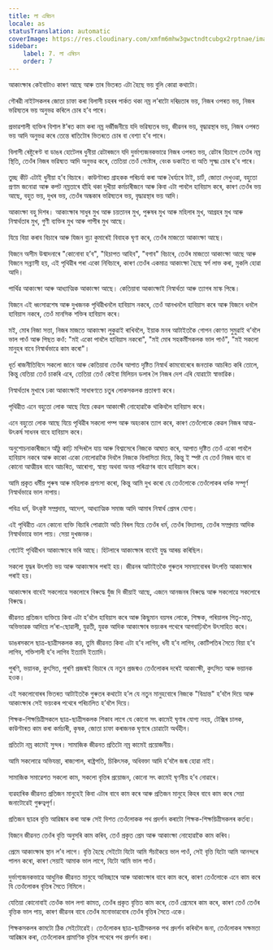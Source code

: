 ```yaml
---
title: লা এম্বিচন
locale: as
statusTranslation: automatic
coverImage: https://res.cloudinary.com/xmfm6mhw3gwctndtcubgx2rptnae/image/upload/v1740337243/small_cover_educacion_fundamental_a051170f1c.webp
sidebar:
    label: 7. লা এম্বিচন
    order: 7
---
```

আকাংক্ষাৰ কেইবাটাও কাৰণ আছে আৰু তাৰ ভিতৰত এটা হৈছে ভয় বুলি কোৱা কথাটো।

গৌৰৱী নাইটসকলৰ জোতা চাফা কৰা বিলাসী চহৰৰ পাৰ্কত থকা নম্ৰ ল’ৰাটো দৰিদ্ৰতাৰ ভয়, নিজৰ ওপৰত ভয়, নিজৰ ভৱিষ্যতৰ ভয় অনুভৱ কৰিলে চোৰ হ’ব পাৰে।

প্ৰভাৱশালী ব্যক্তিৰ বিশাল ষ্ট’ৰত কাম কৰা নম্ৰ দৰ্জীজনীয়ে যদি ভৱিষ্যতৰ ভয়, জীৱনৰ ভয়, বৃদ্ধাৱস্থাৰ ভয়, নিজৰ ওপৰত ভয় আদি অনুভৱ কৰে তেন্তে ৰাতিটোৰ ভিতৰতে চোৰ বা বেশ্যা হ’ব পাৰে।

বিলাসী ৰেষ্টুৰেণ্ট বা ডাঙৰ হোটেলৰ ধুনীয়া ৱেটাৰজনে যদি দুৰ্ভাগ্যজনকভাৱে নিজৰ ওপৰত ভয়, ৱেটাৰ হিচাপে তেওঁৰ নম্ৰ স্থিতি, তেওঁৰ নিজৰ ভৱিষ্যত আদি অনুভৱ কৰে, তেতিয়া তেওঁ গেংষ্টাৰ, বেংক ডকাইত বা অতি সূক্ষ্ম চোৰ হ’ব পাৰে।

তুচ্ছ কীট এটাই ধুনীয়া হ’ব বিচাৰে। কাউণ্টাৰত গ্ৰাহকক পৰিচৰ্যা কৰা আৰু ধৈৰ্য্যৰে টাই, চাৰ্ট, জোতা দেখুওৱা, বহুতো প্ৰণাম জনোৱা আৰু কপট নম্ৰতাৰে হাঁহি থকা দুখীয়া কৰ্মচাৰীজনে আৰু কিবা এটা পাবলৈ হাবিয়াস কৰে, কাৰণ তেওঁৰ ভয় আছে, বহুত ভয়, দুখৰ ভয়, তেওঁৰ অন্ধকাৰ ভৱিষ্যতৰ ভয়, বৃদ্ধাৱস্থাৰ ভয় আদি।

আকাংক্ষা বহু দিশৰ। আকাংক্ষাৰ সাধুৰ মুখ আৰু চয়তানৰ মুখ, পুৰুষৰ মুখ আৰু মহিলাৰ মুখ, আগ্ৰহৰ মুখ আৰু নিস্বাৰ্থতাৰ মুখ, গুণী ব্যক্তিৰ মুখ আৰু পাপীৰ মুখ আছে।

যিয়ে বিয়া কৰাব বিচাৰে আৰু যিজন বুঢ়া কুমাৰেই বিবাহক ঘৃণা কৰে, তেওঁৰ মাজতো আকাংক্ষা আছে।

যিজনে অসীম উন্মাদনাৰে "কোনোবা হ’ব", "হিচাপত আহিব", "বগাব" বিচাৰে, তেওঁৰ মাজতো আকাংক্ষা আছে আৰু যিজনে সন্ন্যাসী হয়, এই পৃথিৱীৰ পৰা একো নিবিচাৰে, কাৰণ তেওঁৰ একমাত্ৰ আকাংক্ষা হৈছে স্বৰ্গ লাভ কৰা, মুকলি হোৱা আদি।

পাৰ্থিৱ আকাংক্ষা আৰু আধ্যাত্মিক আকাংক্ষা আছে। কেতিয়াবা আকাংক্ষাই নিস্বাৰ্থতা আৰু ত্যাগৰ মাস্ক পিন্ধে।

যিজনে এই ধ্বংসাৱশেষ আৰু দুখজনক পৃথিৱীখনলৈ হাবিয়াস নকৰে, তেওঁ আনখনলৈ হাবিয়াস কৰে আৰু যিজনে ধনলৈ হাবিয়াস নকৰে, তেওঁ মানসিক শক্তিৰ হাবিয়াস কৰে।

মই, মোৰ নিজা সত্তা, নিজৰ মাজতে আকাংক্ষা লুকুৱাই ৰাখিবলৈ, ইয়াক মনৰ আটাইতকৈ গোপন কোণত সুমুৱাই থ’বলৈ ভাল পাওঁ আৰু পিছত কওঁ: "মই একো পাবলৈ হাবিয়াস নকৰো", "মই মোৰ সহকৰ্মীসকলক ভাল পাওঁ", "মই সকলো মানুহৰ বাবে নিস্বাৰ্থভাৱে কাম কৰো"।

ধূৰ্ত ৰাজনীতিবিদে সকলো জানে আৰু কেতিয়াবা তেওঁৰ আপাত দৃষ্টিত নিস্বাৰ্থ কামবোৰেৰে জনতাক আচৰিত কৰি তোলে, কিন্তু যেতিয়া তেওঁ চাকৰি এৰে, তেতিয়া তেওঁ কেইবা মিলিয়ন ডলাৰ লৈ নিজৰ দেশ এৰি যোৱাটো স্বাভাৱিক।

নিস্বাৰ্থতাৰ মুখাৰে ঢকা আকাংক্ষাই সাধাৰণতে চতুৰ লোকসকলক প্ৰতাৰণা কৰে।

পৃথিৱীত এনে বহুতো লোক আছে যিয়ে কেৱল আকাংক্ষী নোহোৱাকৈ থাকিবলৈ হাবিয়াস কৰে।

এনে বহুতো লোক আছে যিয়ে পৃথিৱীৰ সকলো পম্প আৰু অহংকাৰ ত্যাগ কৰে, কাৰণ তেওঁলোকে কেৱল নিজৰ আত্ম-উৎকৰ্ষ সাধনৰ বাবে হাবিয়াস কৰে।

অনুশোচনাকাৰীজনে আঁঠু কাঢ়ি মন্দিৰলৈ যায় আৰু বিশ্বাসেৰে নিজকে আঘাত কৰে, আপাত দৃষ্টিত তেওঁ একো পাবলৈ হাবিয়াস নকৰে আৰু কাকো একো নোলোৱাকৈ দিবলৈ নিজকে বিলাসিতা দিয়ে, কিন্তু ই স্পষ্ট যে তেওঁ নিজৰ বাবে বা কোনো আত্মীয়ৰ বাবে আচৰিত, আৰোগ্য, স্বাস্থ্য অথবা অনন্ত পৰিত্ৰাণৰ বাবে হাবিয়াস কৰে।

আমি প্ৰকৃত ধৰ্মীয় পুৰুষ আৰু মহিলাক প্ৰশংসা কৰো, কিন্তু আমি দুখ কৰো যে তেওঁলোকে তেওঁলোকৰ ধৰ্মক সম্পূৰ্ণ নিস্বাৰ্থভাৱে ভাল নাপায়।

পবিত্ৰ ধৰ্ম, উৎকৃষ্ট সম্প্ৰদায়, আদেশ, আধ্যাত্মিক সমাজ আদি আমাৰ নিস্বাৰ্থ প্ৰেমৰ যোগ্য।

এই পৃথিৱীত এনে কোনো ব্যক্তি বিচাৰি পোৱাটো অতি বিৰল যিয়ে তেওঁৰ ধৰ্ম, তেওঁৰ বিদ্যালয়, তেওঁৰ সম্প্ৰদায় আদিক নিস্বাৰ্থভাৱে ভাল পায়। সেয়া দুখজনক।

গোটেই পৃথিৱীখন আকাংক্ষাৰে ভৰি আছে। হিটলাৰে আকাংক্ষাৰ বাবেই যুদ্ধ আৰম্ভ কৰিছিল।

সকলো যুদ্ধৰ উৎপত্তি ভয় আৰু আকাংক্ষাৰ পৰাই হয়। জীৱনৰ আটাইতকৈ গুৰুতৰ সমস্যাবোৰৰ উৎপত্তি আকাংক্ষাৰ পৰাই হয়।

আকাংক্ষাৰ বাবেই সকলোৱে সকলোৰে বিৰুদ্ধে যুঁজ দি জীয়াই আছে, এজনে আনজনৰ বিৰুদ্ধে আৰু সকলোৱে সকলোৰে বিৰুদ্ধে।

জীৱনত প্ৰতিজন ব্যক্তিয়ে কিবা এটা হ’বলৈ হাবিয়াস কৰে আৰু কিছুমান বয়সৰ লোকে, শিক্ষক, পৰিয়ালৰ পিতৃ-মাতৃ, অভিভাৱক আদিয়ে ল’ৰা-ছোৱালী, যুৱতী, যুৱক আদিক আকাংক্ষাৰ ভয়ংকৰ পথেৰে আগবাঢ়িবলৈ উৎসাহিত কৰে।

ডাঙৰসকলে ছাত্ৰ-ছাত্ৰীসকলক কয়, তুমি জীৱনত কিবা এটা হ’ব লাগিব, ধনী হ’ব লাগিব, কোটিপতিৰ সৈতে বিয়া হ’ব লাগিব, শক্তিশালী হ’ব লাগিব ইত্যাদি ইত্যাদি।

পুৰণি, ভয়ানক, কুৎসিত, পুৰণি প্ৰজন্মই বিচাৰে যে নতুন প্ৰজন্মও তেওঁলোকৰ দৰেই আকাংক্ষী, কুৎসিত আৰু ভয়ানক হওক।

এই সকলোবোৰৰ ভিতৰত আটাইতকৈ গুৰুতৰ কথাটো হ’ল যে নতুন মানুহবোৰে নিজকে "বিভ্ৰান্ত" হ’বলৈ দিয়ে আৰু আকাংক্ষাৰ সেই ভয়ংকৰ পথেৰে পৰিচালিত হ’বলৈ দিয়ে।

শিক্ষক-শিক্ষয়িত্ৰীসকলে ছাত্ৰ-ছাত্ৰীসকলক শিকাব লাগে যে কোনো সৎ কামেই ঘৃণাৰ যোগ্য নহয়, টেক্সিৰ চালক, কাউণ্টাৰত কাম কৰা কৰ্মচাৰী, কৃষক, জোতা চাফা কৰাজনক ঘৃণাৰে চোৱাটো অৰ্থহীন।

প্ৰতিটো নম্ৰ কামেই সুন্দৰ। সামাজিক জীৱনত প্ৰতিটো নম্ৰ কামেই প্ৰয়োজনীয়।

আমি সকলোৱে অভিযন্তা, ৰাজ্যপাল, ৰাষ্ট্ৰপতি, চিকিৎসক, অধিবক্তা আদি হ’বলৈ জন্ম হোৱা নাই।

সামাজিক সমাৱেশত সকলো কাম, সকলো বৃত্তিৰ প্ৰয়োজন, কোনো সৎ কামেই ঘৃণনীয় হ’ব নোৱাৰে।

ব্যৱহাৰিক জীৱনত প্ৰতিজন মানুহেই কিবা এটাৰ বাবে কাম কৰে আৰু প্ৰতিজন মানুহে কিহৰ বাবে কাম কৰে সেয়া জনাটোৱেই গুৰুত্বপূৰ্ণ।

প্ৰতিজন ছাত্ৰৰ বৃত্তি আৱিষ্কাৰ কৰা আৰু সেই দিশত তেওঁলোকক পথ প্ৰদৰ্শন কৰাটো শিক্ষক-শিক্ষয়িত্ৰীসকলৰ কৰ্তব্য।

যিজনে জীৱনত তেওঁৰ বৃত্তি অনুসৰি কাম কৰিব, তেওঁ প্ৰকৃত প্ৰেম আৰু আকাংক্ষা নোহোৱাকৈ কাম কৰিব।

প্ৰেমে আকাংক্ষাৰ স্থান ল’ব লাগে। বৃত্তি হৈছে সেইটো যিটো আমি সঁচাকৈয়ে ভাল পাওঁ, সেই বৃত্তি যিটো আমি আনন্দৰে পালন কৰো, কাৰণ সেয়াই আমাক ভাল লাগে, যিটো আমি ভাল পাওঁ।

দুৰ্ভাগ্যজনকভাৱে আধুনিক জীৱনত মানুহে অনিচ্ছাৰে আৰু আকাংক্ষাৰ বাবে কাম কৰে, কাৰণ তেওঁলোকে এনে কাম কৰে যি তেওঁলোকৰ বৃত্তিৰ সৈতে নিমিলে।

যেতিয়া কোনোবাই তেওঁক ভাল লগা কামত, তেওঁৰ প্ৰকৃত বৃত্তিত কাম কৰে, তেওঁ প্ৰেমেৰে কাম কৰে, কাৰণ তেওঁ তেওঁৰ বৃত্তিক ভাল পায়, কাৰণ জীৱনৰ বাবে তেওঁৰ মনোভাৱবোৰ তেওঁৰ বৃত্তিৰ সৈতে একে।

শিক্ষকসকলৰ কামটো ঠিক সেইটোৱেই। তেওঁলোকৰ ছাত্ৰ-ছাত্ৰীসকলক পথ প্ৰদৰ্শন কৰিবলৈ জনা, তেওঁলোকৰ সক্ষমতা আৱিষ্কাৰ কৰা, তেওঁলোকৰ প্ৰামাণিক বৃত্তিৰ পথেৰে পথ প্ৰদৰ্শন কৰা।

